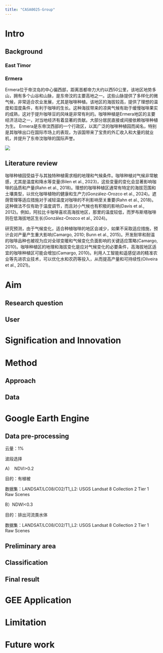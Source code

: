 ```yaml
---
title: "CASA0025-Group"
---
```


# Intro

## Background

### East Timor

### Ermera

Ermera位于帝汶岛的中心偏西部，距离首都帝力大约以西50公里，该地区地势多山，拥有多个山谷和山脉，是东帝汶的主要高地之一。这些山脉提供了多样化的微气候，非常适合农业发展，尤其是咖啡种植。该地区的海拔较高，提供了理想的温度和湿度条件，有利于咖啡的生长。这种海拔带来的凉爽气候有助于缓慢咖啡果实的成熟，这对于提升咖啡豆的风味是非常有利的。咖啡种植是Ermera地区的主要经济活动之一，对当地经济有着显著的贡献。大部分居民直接或间接依赖咖啡种植为生。 Ermera是东帝汶西部的一个行政区，以其广泛的咖啡种植园而闻名，特别是其咖啡出口在国际市场上的表现，为该国带来了宝贵的外汇收入和大量的就业机，并提升了东帝汶咖啡的国际声誉。

![](img/ermera.png){fig-align="center"}

## Literature review

咖啡种植园受益于与其独特种植需求相的地理和气候条件。咖啡种植对气候非常敏感，尤其是温度和降水等变量(Bilen et al., 2023)，这些变量的变化会显著影响咖啡的品质和产量(Rahn et al., 2018)。理想的咖啡种植区通常有特定的海拔范围和土壤类型，以优化咖啡植物的健康和生产力(González-Orozco et al., 2024)。遮荫管理等适应措施对于减轻温度对咖啡的不利影响至关重要(Rahn et al., 2018)。这种做法不仅有助于温度调节，而且对小气候也有积极的影响(Davis et al., 2012)。例如，阿拉比卡咖啡喜欢高海拔地区，那里的温度较低，而罗布斯塔咖啡则在低海拔地区生长(González-Orozco et al., 2024)。 

研究预测，由于气候变化，适合种植咖啡的地区会减少，如果不采取适应措施，预计会对产量产生重大影响(Camargo, 2010; Bunn et al., 2015)。开发耐旱和耐温的咖啡品种也被视为应对全球变暖和气候变化负面影响的关键适应策略(Camargo, 2010)。咖啡种植区的地理和海拔变化是应对气候变化的必要条件，高海拔地区适宜的咖啡种植区可能会增加(Camargo, 2010)。利用人工智能和遥感促进的精准农业等先进农业技术，可以优化水和农药等投入，从而提高产量和可持续性(Oliveira et al., 2021)。 

# Aim

## Research question

## User

# Signification and Innovation

# Method

## Approach

## Data

# Google Earth Engine

## Data pre-processing

云量：1%

波段选择

A)    NDVI\>0.2 

目的：有植被

数据集：LANDSAT/LC08/C02/T1_L2: USGS Landsat 8 Collection 2 Tier 1 Raw Scenes 

B）NDWI\<0.3

目的：排出河流类水体

数据集：LANDSAT/LC08/C02/T1_L2: USGS Landsat 8 Collection 2 Tier 1 Raw Scenes   

## Preliminary area

## Classification

## Final result

# GEE Application

# Limitation

# Future work
